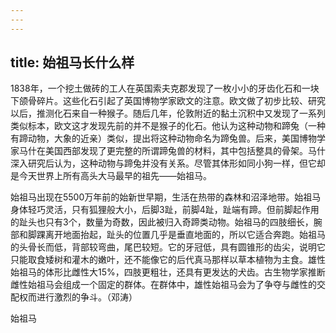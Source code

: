 ```yaml
---
---
---
```

title: 始祖马长什么样
---




1838年，一个挖土做砖的工人在英国索夫克郡发现了一枚小小的牙齿化石和一块下颌骨碎片。这些化石引起了英国博物学家欧文的注意。欧文做了初步比较、研究以后，推测化石来自一种猴子。随后几年，伦敦附近的黏土沉积中又发现了一系列类似标本，欧文这才发现先前的并不是猴子的化石。他认为这种动物和蹄兔（一种有蹄动物，大象的近亲）类似，提出将这种动物命名为蹄兔兽。后来，美国博物学家马什在美国西部发现了更完整的所谓蹄兔兽的材料，其中包括整具的骨架。马什深入研究后认为，这种动物与蹄兔并没有关系。尽管其体形如同小狗一样，但它却是今天世界上所有高头大马最早的祖先——始祖马。

始祖马出现在5500万年前的始新世早期，生活在热带的森林和沼泽地带。始祖马身体轻巧灵活，只有狐狸般大小，后脚3趾，前脚4趾，趾端有蹄。但前脚起作用的趾头也只有3个，数量为奇数，因此被归入奇蹄类动物。始祖马的四肢细长，腕部和脚踝离开地面抬起，趾头的位置几乎是垂直地面的，所以它适合奔跑。始祖马的头骨长而低，背部较弯曲，尾巴较短。它的牙冠低，具有圆锥形的齿尖，说明它只能取食矮树和灌木的嫩叶，还不能像它的后代真马那样以草本植物为主食。雄性始祖马的体形比雌性大15%，四肢更粗壮，还具有更发达的犬齿。古生物学家推断雌性始祖马会组成一个固定的群体。在群体中，雄性始祖马会为了争夺与雌性的交配权而进行激烈的争斗。（邓涛）

始祖马